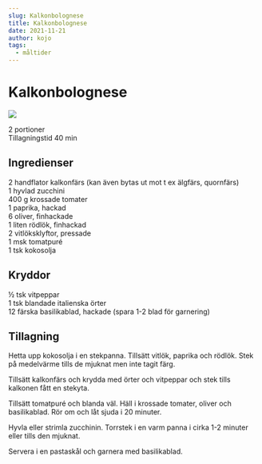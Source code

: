 ```yaml
---
slug: Kalkonbolognese
title: Kalkonbolognese
date: 2021-11-21
author: kojo
tags:
  - måltider
---
```


# Kalkonbolognese

![](../images/797643f6-8589-448a-81a3-f1ded46115eb.png)



2 portioner<br/>
Tillagningstid 40 min

 ## Ingredienser

2 handflator kalkonfärs (kan även bytas ut mot t ex älgfärs, quornfärs) <br/>
1 hyvlad zucchini<br/>
400 g krossade tomater <br/>
1 paprika, hackad<br/>
6 oliver, finhackade <br/>
1 liten rödlök, finhackad <br/>
2 vitlöksklyftor, pressade <br/>
1 msk tomatpuré <br/>
1 tsk kokosolja

 ## Kryddor

½ tsk vitpeppar<br/>
1 tsk blandade italienska örter<br/>
12 färska basilikablad, hackade (spara 1-2 blad för garnering)

 ## Tillagning

Hetta upp kokosolja i en stekpanna. Tillsätt vitlök, paprika och rödlök. Stek på medelvärme tills de mjuknat men inte tagit färg. 

Tillsätt kalkonfärs och krydda med örter och vitpeppar och stek tills kalkonen fått en stekyta. 

Tillsätt tomatpuré och blanda väl. Häll i krossade tomater, oliver och basilikablad. Rör om och låt sjuda i 20 minuter. 

Hyvla eller strimla zucchinin. Torrstek i en varm panna i cirka 1-2 minuter eller tills den mjuknat. 

Servera i en pastaskål och garnera med basilikablad.
